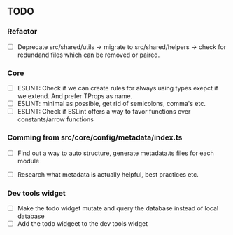 ## TODO

### Refactor
- [ ] Deprecate src/shared/utils 
     -> migrate to src/shared/helpers
     -> check for redundand files which can be removed or paired.

### Core

- [ ] ESLINT: Check if we can create rules for always using types exepct if we extend. And prefer TProps as name.
- [ ] ESLINT: minimal as possible, get rid of semicolons, comma's etc.
- [ ] ESLINT: Check if ESLint offers a way to favor functions over constants/arrow functions

 ### Comming from src/core/config/metadata/index.ts

- [ ] Find out a way to auto structure, generate metadata.ts files for each module
- [ ] Research what metadata is actually helpful, best practices etc.


### Dev tools widget

- [ ] Make the todo widget mutate and query the database instead of local database
- [ ] Add the todo widgeet to the dev tools widget
